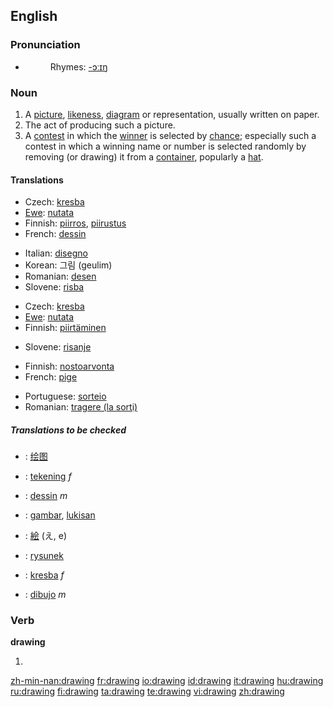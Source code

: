 ==English==

===Pronunciation===
*{{audio|en-us-drawing.ogg|Audio (US)}}
*:Rhymes: [[Rhymes:English:-ɔːɪŋ|-ɔːɪŋ]]

===Noun===
{{wikipedia}}
{{en-noun}}

# A [[picture]], [[likeness]], [[diagram]] or representation, usually written on paper.
# The act of producing such a picture.
# A [[contest]] in which the [[winner]] is selected by [[chance]]; especially such a contest in which a winning name or number is selected randomly by removing (or drawing) it from a [[container]], popularly a [[hat]].

====Translations====
{{trans-top|picture, likeness, diagram or representation}}
*Czech: [[kresba]] {{f}}
*[[Ewe]]: [[nutata]]
*Finnish: [[piirros]], [[piirustus]]
*French: [[dessin]] {{m}}
{{trans-mid}}
*Italian: [[disegno]] {{m}}
*Korean: 그림 (geulim)
*Romanian: [[desen]] {{n}}
*Slovene: [[risba]] {{f}}
{{trans-bottom}}

{{trans-top|act of producing a picture}}
*Czech: [[kresba]] {{f}}
*[[Ewe]]: [[nutata]]
*Finnish: [[piirtäminen]]
{{trans-mid}}
*Slovene: [[risanje]] {{n}}
{{trans-bottom}}

{{trans-top|contest where the winner is selected by chance}}
*Finnish: [[nostoarvonta]]
*French: [[pige]] {{f}}
{{trans-mid}}
*Portuguese: [[sorteio]] {{m}}
*Romanian: [[tragere (la sorţi)]] {{f}}
{{trans-bottom}}

=====Translations to be checked=====
{{checktrans}}
{{top}}
*{{ttbc|Chinese}}: [[绘图]]
*{{ttbc|Dutch}}: [[tekening]] ''f''
*{{ttbc|French}}: [[dessin]] ''m''
*{{ttbc|Indonesian}}: [[gambar]], [[lukis|lukisan]]
{{mid}}
*{{ttbc|Japanese}}: [[絵]] (え, e)

*{{ttbc|Polish}}: [[rysunek]]
*{{ttbc|Slovak}}: [[kresba]] ''f''
*{{ttbc|Spanish}}: [[dibujo]] ''m''
{{bottom}}

===Verb===
'''drawing'''

# {{present participle of|draw}}

[[zh-min-nan:drawing]]
[[fr:drawing]]
[[io:drawing]]
[[id:drawing]]
[[it:drawing]]
[[hu:drawing]]
[[ru:drawing]]
[[fi:drawing]]
[[ta:drawing]]
[[te:drawing]]
[[vi:drawing]]
[[zh:drawing]]